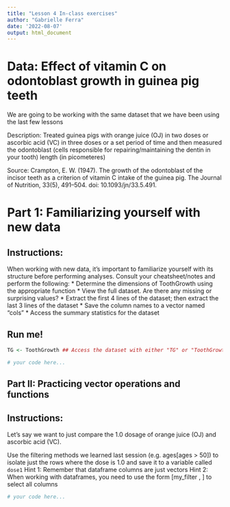 ```yaml
---
title: "Lesson 4 In-class exercises"
author: "Gabrielle Ferra"
date: '2022-08-07'
output: html_document
---
```


# Data: Effect of vitamin C on odontoblast growth in guinea pig teeth

We are going to be working with the same dataset that we have been using the last few lessons

Description: Treated guinea pigs with orange juice (OJ) in two doses or ascorbic acid (VC) in three doses or a set period of time and then measured the odontoblast (cells responsible for repairing/maintaining the dentin in your tooth) length (in picometeres)

Source: Crampton, E. W. (1947). The growth of the odontoblast of the incisor teeth as a criterion of vitamin C intake of the guinea pig. The Journal of Nutrition, 33(5), 491–504. doi: 10.1093/jn/33.5.491.


# Part 1: Familiarizing yourself with new data 

## Instructions:

When working with new data, it's important to familiarize yourself with its structure before performing analyses. Consult your cheatsheet/notes and perform the following:
    * Determine the dimensions of ToothGrowth using the appropriate function
    * View the full dataset. Are there any missing or surprising values?
    * Extract the first 4 lines of the dataset; then extract the last 3 lines of the dataset
    * Save the column names to a vector named "cols"
    * Access the summary statistics for the dataset

## Run me!

```r
TG <- ToothGrowth ## Access the dataset with either "TG" or "ToothGrowth"
```

```r
# your code here...

```


## Part II: Practicing vector operations and functions

## Instructions:

Let’s say we want to just compare the 1.0 dosage of orange juice (OJ) and ascorbic acid (VC).

Use the filtering methods we learned last session (e.g. ages[ages > 50]) to isolate just the rows where the dose is 1.0 and save it to a variable called `dose1`
Hint 1: Remember that dataframe columns are just vectors 
Hint 2:  When working with dataframes, you need to use the form [my_filter , ] to select all columns

```r
# your code here...

```
